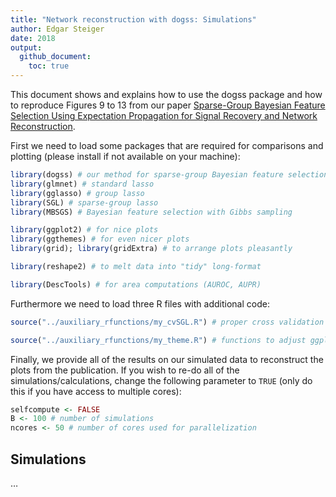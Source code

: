 ```yaml
---
title: "Network reconstruction with dogss: Simulations"
author: Edgar Steiger
date: 2018
output:
  github_document:
    toc: true
---
```


This document shows and explains how to use the dogss package and how to reproduce Figures 9 to 13 from our paper [Sparse-Group Bayesian Feature Selection Using Expectation Propagation for Signal Recovery and Network Reconstruction](https://arxiv.org/abs/1809.09367).

First we need to load some packages that are required for comparisons and plotting (please install if not available on your machine):

```r
library(dogss) # our method for sparse-group Bayesian feature selection with EP
library(glmnet) # standard lasso
library(gglasso) # group lasso
library(SGL) # sparse-group lasso
library(MBSGS) # Bayesian feature selection with Gibbs sampling

library(ggplot2) # for nice plots
library(ggthemes) # for even nicer plots
library(grid); library(gridExtra) # to arrange plots pleasantly

library(reshape2) # to melt data into "tidy" long-format

library(DescTools) # for area computations (AUROC, AUPR)
```

Furthermore we need to load three R files with additional code:

```r
source("../auxiliary_rfunctions/my_cvSGL.R") # proper cross validation for SGL package

source("../auxiliary_rfunctions/my_theme.R") # functions to adjust ggplots
```

Finally, we provide all of the results on our simulated data to reconstruct the plots from the publication. If you wish to re-do all of the simulations/calculations, change the following parameter to ``TRUE`` (only do this if you have access to multiple cores):

```r
selfcompute <- FALSE
B <- 100 # number of simulations
ncores <- 50 # number of cores used for parallelization
```


## Simulations

...

